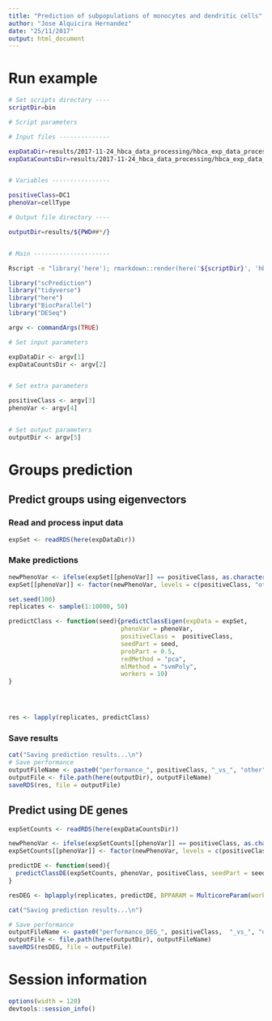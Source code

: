```yaml
---
title: "Prediction of subpopulations of monocytes and dendritic cells"
author: "Jose Alquicira Hernandez"
date: "25/11/2017"
output: html_document
---
```



# Run example

```bash
# Set scripts directory ----
scriptDir=bin

# Script parameters

# Input files --------------

expDataDir=results/2017-11-24_hbca_data_processing/hbca_exp_data_processed_cpm.RDS
expDataCountsDir=results/2017-11-24_hbca_data_processing/hbca_exp_data_processed_counts.RDS


# Variables ----------------

positiveClass=DC1
phenoVar=cellType

# Output file directory ----

outputDir=results/${PWD##*/}


# Main ---------------------

Rscript -e "library('here'); rmarkdown::render(here('${scriptDir}', 'hbca_prediction.Rmd'), output_file = paste0('${positiveClass}', '-', 'other', '.html'), output_dir = here('${outputDir}'))" ${expDataDir} ${expDataCountsDir} ${positiveClass} ${phenoVar} ${outputDir}
```



```r
library("scPrediction")
library("tidyverse")
library("here")
library("BiocParallel")
library("DESeq")
```

```r
argv <- commandArgs(TRUE)

# Set input parameters

expDataDir <- argv[1]
expDataCountsDir <- argv[2]


# Set extra parameters

positiveClass <- argv[3]
phenoVar <- argv[4]


# Set output parameters
outputDir <- argv[5]

```

# Groups prediction {.tabset}

## Predict groups using eigenvectors

### Read and process input data

```r
expSet <- readRDS(here(expDataDir))
```

### Make predictions

```r
newPhenoVar <- ifelse(expSet[[phenoVar]] == positiveClass, as.character(expSet[[phenoVar]]), "other")
expSet[[phenoVar]] <- factor(newPhenoVar, levels = c(positiveClass, "other"))
```

```r
set.seed(100)
replicates <- sample(1:10000, 50)
```


```r
predictClass <- function(seed){predictClassEigen(expData = expSet, 
                               phenoVar = phenoVar, 
                               positiveClass =  positiveClass, 
                               seedPart = seed,
                               probPart = 0.5,
                               redMethod = "pca",
                               mlMethod = "svmPoly", 
                               workers = 10)
}




res <- lapply(replicates, predictClass)
```


### Save results

```r
cat("Saving prediction results...\n")
# Save performance
outputFileName <- paste0("performance_", positiveClass, "_vs_", "other", ".RDS")
outputFile <- file.path(here(outputDir), outputFileName)
saveRDS(res, file = outputFile)

```



## Predict using DE genes

```r
expSetCounts <- readRDS(here(expDataCountsDir))
```

```r
newPhenoVar <- ifelse(expSetCounts[[phenoVar]] == positiveClass, as.character(expSetCounts[[phenoVar]]), "other")
expSetCounts[[phenoVar]] <- factor(newPhenoVar, levels = c(positiveClass, "other"))
```



```r
predictDE <- function(seed){
  predictClassDE(expSetCounts, phenoVar, positiveClass, seedPart = seed, probPart = 0.5, log2FCFilter = 2, mlMethod = "svmPoly")
}

resDEG <- bplapply(replicates, predictDE, BPPARAM = MulticoreParam(workers = 10))

```

```r
cat("Saving prediction results...\n")

# Save performance
outputFileName <- paste0("performance_DEG_", positiveClass,  "_vs_", "other", ".RDS")
outputFile <- file.path(here(outputDir), outputFileName)
saveRDS(resDEG, file = outputFile)
```


# Session information

```r
options(width = 120)
devtools::session_info()
```

